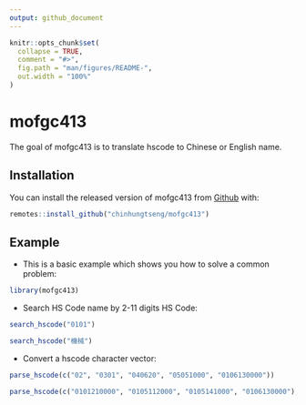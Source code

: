 ```yaml
---
output: github_document
---
```


<!-- README.md is generated from README.Rmd. Please edit that file -->

```r
knitr::opts_chunk$set(
  collapse = TRUE,
  comment = "#>",
  fig.path = "man/figures/README-",
  out.width = "100%"
)
```

# mofgc413

<!-- badges: start -->
<!-- badges: end -->

The goal of mofgc413 is to translate hscode to Chinese or English name.

## Installation

You can install the released version of mofgc413 from [Github](https://github.com/) with:

``` r
remotes::install_github("chinhungtseng/mofgc413")
```

## Example

* This is a basic example which shows you how to solve a common problem:

```r
library(mofgc413)
```

* Search HS Code name by 2-11 digits HS Code:

```r
search_hscode("0101")

search_hscode("機械")
```

* Convert a hscode character vector:

```r
parse_hscode(c("02", "0301", "040620", "05051000", "0106130000"))

parse_hscode(c("0101210000", "0105112000", "0105141000", "0106130000"), locale = "English")
```


